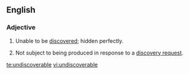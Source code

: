 ==English==
===Adjective===
{{en-adj}}
# Unable to be [[discover]]ed; hidden perfectly.
# {{legal}} Not subject to being produced in response to a [[discovery request]].

[[te:undiscoverable]]
[[vi:undiscoverable]]
